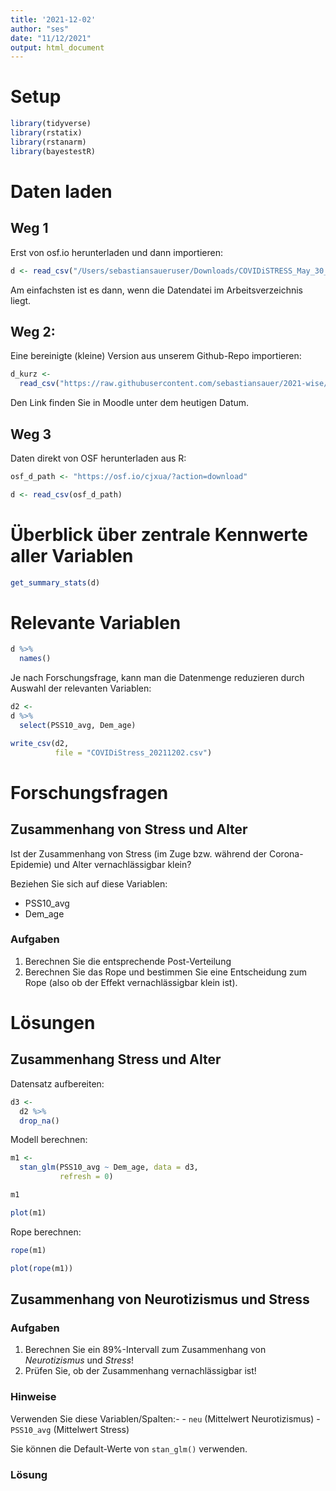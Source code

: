 ```yaml
---
title: '2021-12-02'
author: "ses"
date: "11/12/2021"
output: html_document
---   
```


# Setup

```r
library(tidyverse)
library(rstatix)
library(rstanarm)
library(bayestestR)
```


# Daten laden

## Weg 1

Erst von osf.io herunterladen und dann importieren:

```r
d <- read_csv("/Users/sebastiansaueruser/Downloads/COVIDiSTRESS_May_30_cleaned_final.csv")
```

Am einfachsten ist es dann, wenn die Datendatei im Arbeitsverzeichnis liegt.




## Weg 2:

Eine bereinigte (kleine) Version aus unserem Github-Repo importieren:

```r
d_kurz <-
  read_csv("https://raw.githubusercontent.com/sebastiansauer/2021-wise/main/Data/COVIDiStress_20211202.csv")
```

Den Link finden Sie in Moodle unter dem heutigen Datum.


## Weg 3

Daten direkt von OSF herunterladen aus R:

```r
osf_d_path <- "https://osf.io/cjxua/?action=download"

d <- read_csv(osf_d_path)
```


# Überblick über zentrale Kennwerte aller Variablen

```r
get_summary_stats(d)
```



# Relevante Variablen


```r
d %>% 
  names()
```

Je nach Forschungsfrage, kann man die Datenmenge reduzieren durch Auswahl der relevanten Variablen:

```r
d2 <- 
d %>% 
  select(PSS10_avg, Dem_age)
```



```r
write_csv(d2,
          file = "COVIDiStress_20211202.csv")
```



# Forschungsfragen

## Zusammenhang von Stress und Alter

Ist der Zusammenhang von Stress (im Zuge bzw. während der Corona-Epidemie) und Alter vernachlässigbar klein?

Beziehen Sie sich auf diese Variablen:

- PSS10_avg
- Dem_age

### Aufgaben

1. Berechnen Sie die entsprechende Post-Verteilung
2. Berechnen Sie das Rope und bestimmen Sie eine Entscheidung zum Rope (also ob der Effekt vernachlässigbar klein ist).




# Lösungen

## Zusammenhang Stress und Alter

Datensatz aufbereiten:

```r
d3 <- 
  d2 %>% 
  drop_na()
```



Modell berechnen:

```r
m1 <- 
  stan_glm(PSS10_avg ~ Dem_age, data = d3,
           refresh = 0)
```


```r
m1
```


```r
plot(m1)
```


Rope berechnen:

```r
rope(m1)
```


```r
plot(rope(m1))
```



## Zusammenhang von Neurotizismus und Stress


### Aufgaben

1. Berechnen Sie ein 89%-Intervall zum Zusammenhang von *Neurotizismus* und *Stress*!
2. Prüfen Sie, ob der Zusammenhang vernachlässigbar ist!


### Hinweise

Verwenden Sie diese Variablen/Spalten:-
- `neu` (Mittelwert Neurotizismus)
- `PSS10_avg` (Mittelwert Stress)

Sie können die Default-Werte von `stan_glm()` verwenden.


### Lösung


